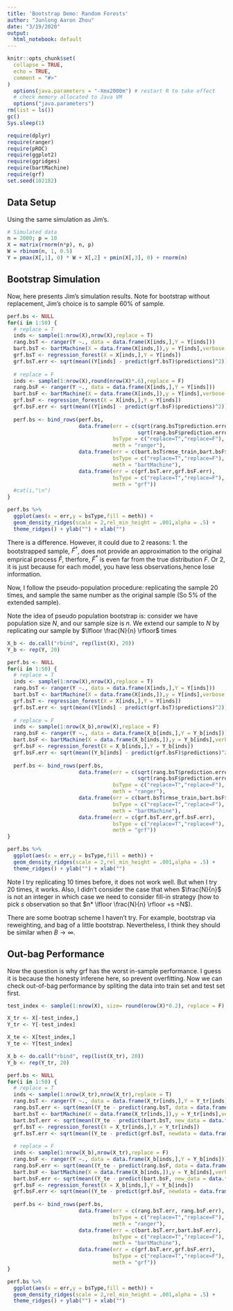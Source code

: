 ```yaml
---
title: 'Bootstrap Demo: Random Forests'
author: "Junlong Aaron Zhou"
date: "3/19/2020"
output: 
  html_notebook: default
---
```


```r
knitr::opts_chunk$set(
  collapse = TRUE,
  echo = TRUE,
  comment = "#>"
)
  options(java.parameters = "-Xmx2000m") # restart R to take effect
  # check memory allocated to Java VM
  options("java.parameters")
rm(list = ls())
gc()
Sys.sleep(1)
```

```r
require(dplyr)
require(ranger)
require(pROC)
require(ggplot2)
require(ggridges)
require(bartMachine)
require(grf)
set.seed(102182)
```

## Data Setup

Using the same simulation as Jim's.
```r

# Simulated data
n = 2000; p = 10
X = matrix(rnorm(n*p), n, p)
W = rbinom(n, 1, 0.5) 
Y = pmax(X[,1], 0) * W + X[,2] + pmin(X[,3], 0) + rnorm(n)
```

## Bootstrap Simulation

Now, here presents Jim's simulation results. Note for bootstrap without replacement, Jim's choice is to sample 60% of sample.

```r

perf.bs <- NULL
for(i in 1:50) {
  # replace = T
  inds <- sample(1:nrow(X),nrow(X),replace = T)
  rang.bsT <- ranger(Y ~., data = data.frame(X[inds,],Y = Y[inds]))
  bart.bsT <- bartMachine(X = data.frame(X[inds,]),y = Y[inds],verbose = F)
  grf.bsT <- regression_forest(X = X[inds,],Y = Y[inds])
  grf.bsT.err <- sqrt(mean((Y[inds] - predict(grf.bsT)$predictions)^2))
  
  # replace = F
  inds <- sample(1:nrow(X),round(nrow(X)*.6),replace = F)
  rang.bsF <- ranger(Y ~., data = data.frame(X[inds,],Y = Y[inds]))
  bart.bsF <- bartMachine(X = data.frame(X[inds,]),y = Y[inds],verbose = F)
  grf.bsF <- regression_forest(X = X[inds,],Y = Y[inds])
  grf.bsF.err <- sqrt(mean((Y[inds] - predict(grf.bsF)$predictions)^2))
  
  perf.bs <- bind_rows(perf.bs,
                       data.frame(err = c(sqrt(rang.bsT$prediction.error),
                                          sqrt(rang.bsF$prediction.error)),
                                  bsType = c("replace=T","replace=F"),
                                  meth = "ranger"),
                       data.frame(err = c(bart.bsT$rmse_train,bart.bsF$rmse_train),
                                  bsType = c("replace=T","replace=F"),
                                  meth = "bartMachine"),
                       data.frame(err = c(grf.bsT.err,grf.bsF.err),
                                  bsType = c("replace=T","replace=F"),
                                  meth = "grf"))
  #cat(i,"\n")
}

perf.bs %>% 
  ggplot(aes(x = err,y = bsType,fill = meth)) +
  geom_density_ridges(scale = 2,rel_min_height = .001,alpha = .5) +
  theme_ridges() + ylab("") + xlab("")

```

There is a difference. However, it could due to 2 reasons: 1. the bootstrapped sample, $\hat{F}^*$, does not provide an approximation to the original emprical process $\hat{F}$, therfore, $\hat{F}^*$ is even far from the true distribution $F$. Or 2, it is just because for each model, you have less observations,hence lose information.

Now, I follow the pseudo-population procedure: replicating the sample 20 times, and sample the same number as the original sample (So 5% of the extended sample).


Note the idea of pseudo population bootstrap is: consider we have population size $N$, and our sample size is $n$. We extend our sample to $N$ by replicating our sample by $\lfloor \frac{N}{n} \rfloor$ times

```r

X_b <- do.call("rbind", rep(list(X), 20))
Y_b <- rep(Y, 20)

perf.bs <- NULL
for(i in 1:50) {
  # replace = T
  inds <- sample(1:nrow(X),nrow(X),replace = T)
  rang.bsT <- ranger(Y ~., data = data.frame(X[inds,],Y = Y[inds]))
  bart.bsT <- bartMachine(X = data.frame(X[inds,]),y = Y[inds],verbose = F)
  grf.bsT <- regression_forest(X = X[inds,],Y = Y[inds])
  grf.bsT.err <- sqrt(mean((Y[inds] - predict(grf.bsT)$predictions)^2))
  
  # replace = F
  inds <- sample(1:nrow(X_b),nrow(X),replace = F)
  rang.bsF <- ranger(Y ~., data = data.frame(X_b[inds,],Y = Y_b[inds]))
  bart.bsF <- bartMachine(X = data.frame(X_b[inds,]),y = Y_b[inds],verbose = F)
  grf.bsF <- regression_forest(X = X_b[inds,],Y = Y_b[inds])
  grf.bsF.err <- sqrt(mean((Y_b[inds] - predict(grf.bsF)$predictions)^2))
  
  perf.bs <- bind_rows(perf.bs,
                       data.frame(err = c(sqrt(rang.bsT$prediction.error),
                                          sqrt(rang.bsF$prediction.error)),
                                  bsType = c("replace=T","replace=F"),
                                  meth = "ranger"),
                       data.frame(err = c(bart.bsT$rmse_train,bart.bsF$rmse_train),
                                  bsType = c("replace=T","replace=F"),
                                  meth = "bartMachine"),
                       data.frame(err = c(grf.bsT.err,grf.bsF.err),
                                  bsType = c("replace=T","replace=F"),
                                  meth = "grf"))
}

perf.bs %>% 
  ggplot(aes(x = err,y = bsType,fill = meth)) +
  geom_density_ridges(scale = 2,rel_min_height = .001,alpha = .5) +
  theme_ridges() + ylab("") + xlab("")

```

Note I try replicating 10 times before, it does not work well. But when I try 20 times, it works. Also, I didn't consider the case that when $\frac{N}{n}$ is not an integer in which case we need to consider fill-in strategy (how to pick $s$ observation so that $n* \lfloor \frac{N}{n} \rfloor +s =N$). 

There are some bootrap scheme I haven't try. For example, bootstrap via reweighting, and bag of a little bootstrap. Nevertheless, I think they should be similar when $B\to \infty$. 


## Out-bag Performance

Now the question is why grf has the worst in-sample performance. I guess it is because the honesty inferene here, so prevent overfitting. Now we can check out-of-bag performance by spliting the data into train set and test set first.

```r

test_index <- sample(1:nrow(X), size= round(nrow(X)*0.2), replace = F)

X_tr <- X[-test_index,]
Y_tr <- Y[-test_index]

X_te <- X[test_index,]
Y_te <- Y[test_index]

X_b <- do.call("rbind", rep(list(X_tr), 20))
Y_b <- rep(Y_tr, 20)

perf.bs <- NULL
for(i in 1:50) {
  # replace = T
  inds <- sample(1:nrow(X_tr),nrow(X_tr),replace = T)
  rang.bsT <- ranger(Y ~., data = data.frame(X_tr[inds,],Y = Y_tr[inds]))
  rang.bsT.err <- sqrt(mean((Y_te - predict(rang.bsT, data = data.frame(X_te,Y = Y_te))$predictions)^2))
  bart.bsT <- bartMachine(X = data.frame(X_tr[inds,]),y = Y_tr[inds],verbose = F)
  bart.bsT.err <- sqrt(mean((Y_te - predict(bart.bsT, new_data = data.frame(X_te)))^2))
  grf.bsT <- regression_forest(X = X_tr[inds,],Y = Y_tr[inds])
  grf.bsT.err <- sqrt(mean((Y_te - predict(grf.bsT, newdata = data.frame(X_te))$predictions)^2))
  
  # replace = F
  inds <- sample(1:nrow(X_b),nrow(X_tr),replace = F)
  rang.bsF <- ranger(Y ~., data = data.frame(X_b[inds,],Y = Y_b[inds]))
  rang.bsF.err <- sqrt(mean((Y_te - predict(rang.bsF, data = data.frame(X_te,Y = Y_te))$predictions)^2))
  bart.bsF <- bartMachine(X = data.frame(X_b[inds,]),y = Y_b[inds],verbose = F)
  bart.bsF.err <- sqrt(mean((Y_te - predict(bart.bsF, new_data = data.frame(X_te)))^2))
  grf.bsF <- regression_forest(X = X_b[inds,],Y = Y_b[inds])
  grf.bsF.err <- sqrt(mean((Y_te - predict(grf.bsF, newdata = data.frame(X_te))$predictions)^2))
  
  perf.bs <- bind_rows(perf.bs,
                       data.frame(err = c(rang.bsT.err, rang.bsF.err),
                                  bsType = c("replace=T","replace=F"),
                                  meth = "ranger"),
                       data.frame(err = c(bart.bsT.err,bart.bsF.err),
                                  bsType = c("replace=T","replace=F"),
                                  meth = "bartMachine"),
                       data.frame(err = c(grf.bsT.err,grf.bsF.err),
                                  bsType = c("replace=T","replace=F"),
                                  meth = "grf"))
}

perf.bs %>% 
  ggplot(aes(x = err,y = bsType,fill = meth)) +
  geom_density_ridges(scale = 2,rel_min_height = .001,alpha = .5) +
  theme_ridges() + ylab("") + xlab("")

```
